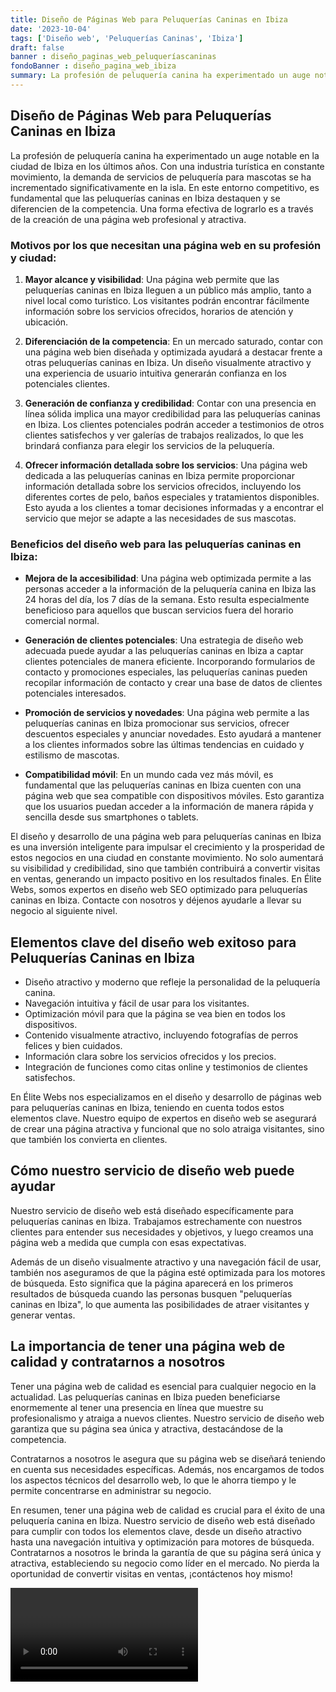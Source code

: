 ```yaml
---
title: Diseño de Páginas Web para Peluquerías Caninas en Ibiza
date: '2023-10-04'
tags: ['Diseño web', 'Peluquerías Caninas', 'Ibiza']
draft: false
banner : diseño_paginas_web_peluqueríascaninas
fondoBanner : diseño_pagina_web_ibiza
summary: La profesión de peluquería canina ha experimentado un auge notable en la ciudad de Ibiza en los últimos años. Con una industria turística en constante movimiento, la demanda de servicios de peluquería para mascotas se ha incrementado significativamente en la isla. En este entorno competitivo, es fundamental que las peluquerías caninas en Ibiza destaquen y se diferencien de la competencia. Una forma efectiva de lograrlo es a través de la creación de una página web profesional y atractiva.
---
```


## Diseño de Páginas Web para Peluquerías Caninas en Ibiza

La profesión de peluquería canina ha experimentado un auge notable en la ciudad de Ibiza en los últimos años. Con una industria turística en constante movimiento, la demanda de servicios de peluquería para mascotas se ha incrementado significativamente en la isla. En este entorno competitivo, es fundamental que las peluquerías caninas en Ibiza destaquen y se diferencien de la competencia. Una forma efectiva de lograrlo es a través de la creación de una página web profesional y atractiva.

### Motivos por los que necesitan una página web en su profesión y ciudad:

1. **Mayor alcance y visibilidad**: Una página web permite que las peluquerías caninas en Ibiza lleguen a un público más amplio, tanto a nivel local como turístico. Los visitantes podrán encontrar fácilmente información sobre los servicios ofrecidos, horarios de atención y ubicación.

2. **Diferenciación de la competencia**: En un mercado saturado, contar con una página web bien diseñada y optimizada ayudará a destacar frente a otras peluquerías caninas en Ibiza. Un diseño visualmente atractivo y una experiencia de usuario intuitiva generarán confianza en los potenciales clientes.

3. **Generación de confianza y credibilidad**: Contar con una presencia en línea sólida implica una mayor credibilidad para las peluquerías caninas en Ibiza. Los clientes potenciales podrán acceder a testimonios de otros clientes satisfechos y ver galerías de trabajos realizados, lo que les brindará confianza para elegir los servicios de la peluquería.

4. **Ofrecer información detallada sobre los servicios**: Una página web dedicada a las peluquerías caninas en Ibiza permite proporcionar información detallada sobre los servicios ofrecidos, incluyendo los diferentes cortes de pelo, baños especiales y tratamientos disponibles. Esto ayuda a los clientes a tomar decisiones informadas y a encontrar el servicio que mejor se adapte a las necesidades de sus mascotas.

### Beneficios del diseño web para las peluquerías caninas en Ibiza:

- **Mejora de la accesibilidad**: Una página web optimizada permite a las personas acceder a la información de la peluquería canina en Ibiza las 24 horas del día, los 7 días de la semana. Esto resulta especialmente beneficioso para aquellos que buscan servicios fuera del horario comercial normal.

- **Generación de clientes potenciales**: Una estrategia de diseño web adecuada puede ayudar a las peluquerías caninas en Ibiza a captar clientes potenciales de manera eficiente. Incorporando formularios de contacto y promociones especiales, las peluquerías caninas pueden recopilar información de contacto y crear una base de datos de clientes potenciales interesados.

- **Promoción de servicios y novedades**: Una página web permite a las peluquerías caninas en Ibiza promocionar sus servicios, ofrecer descuentos especiales y anunciar novedades. Esto ayudará a mantener a los clientes informados sobre las últimas tendencias en cuidado y estilismo de mascotas.

- **Compatibilidad móvil**: En un mundo cada vez más móvil, es fundamental que las peluquerías caninas en Ibiza cuenten con una página web que sea compatible con dispositivos móviles. Esto garantiza que los usuarios puedan acceder a la información de manera rápida y sencilla desde sus smartphones o tablets.

El diseño y desarrollo de una página web para peluquerías caninas en Ibiza es una inversión inteligente para impulsar el crecimiento y la prosperidad de estos negocios en una ciudad en constante movimiento. No solo aumentará su visibilidad y credibilidad, sino que también contribuirá a convertir visitas en ventas, generando un impacto positivo en los resultados finales. En Élite Webs, somos expertos en diseño web SEO optimizado para peluquerías caninas en Ibiza. Contacte con nosotros y déjenos ayudarle a llevar su negocio al siguiente nivel.

<GifSeo />

<Cta />

## Elementos clave del diseño web exitoso para Peluquerías Caninas en Ibiza

- Diseño atractivo y moderno que refleje la personalidad de la peluquería canina.
- Navegación intuitiva y fácil de usar para los visitantes.
- Optimización móvil para que la página se vea bien en todos los dispositivos.
- Contenido visualmente atractivo, incluyendo fotografías de perros felices y bien cuidados.
- Información clara sobre los servicios ofrecidos y los precios.
- Integración de funciones como citas online y testimonios de clientes satisfechos.

En Élite Webs nos especializamos en el diseño y desarrollo de páginas web para peluquerías caninas en Ibiza, teniendo en cuenta todos estos elementos clave. Nuestro equipo de expertos en diseño web se asegurará de crear una página atractiva y funcional que no solo atraiga visitantes, sino que también los convierta en clientes.

## Cómo nuestro servicio de diseño web puede ayudar

Nuestro servicio de diseño web está diseñado específicamente para peluquerías caninas en Ibiza. Trabajamos estrechamente con nuestros clientes para entender sus necesidades y objetivos, y luego creamos una página web a medida que cumpla con esas expectativas.

Además de un diseño visualmente atractivo y una navegación fácil de usar, también nos aseguramos de que la página esté optimizada para los motores de búsqueda. Esto significa que la página aparecerá en los primeros resultados de búsqueda cuando las personas busquen "peluquerías caninas en Ibiza", lo que aumenta las posibilidades de atraer visitantes y generar ventas.

## La importancia de tener una página web de calidad y contratarnos a nosotros

Tener una página web de calidad es esencial para cualquier negocio en la actualidad. Las peluquerías caninas en Ibiza pueden beneficiarse enormemente al tener una presencia en línea que muestre su profesionalismo y atraiga a nuevos clientes. Nuestro servicio de diseño web garantiza que su página sea única y atractiva, destacándose de la competencia.

Contratarnos a nosotros le asegura que su página web se diseñará teniendo en cuenta sus necesidades específicas. Además, nos encargamos de todos los aspectos técnicos del desarrollo web, lo que le ahorra tiempo y le permite concentrarse en administrar su negocio.

En resumen, tener una página web de calidad es crucial para el éxito de una peluquería canina en Ibiza. Nuestro servicio de diseño web está diseñado para cumplir con todos los elementos clave, desde un diseño atractivo hasta una navegación intuitiva y optimización para motores de búsqueda. Contratarnos a nosotros le brinda la garantía de que su página será única y atractiva, estableciendo su negocio como líder en el mercado. No pierda la oportunidad de convertir visitas en ventas, ¡contáctenos hoy mismo!

<Video />

<CtaBot job='Peluquerías Caninas' city='Ibiza'/>

<Gmaps query='Ibiza+españa+maps' />